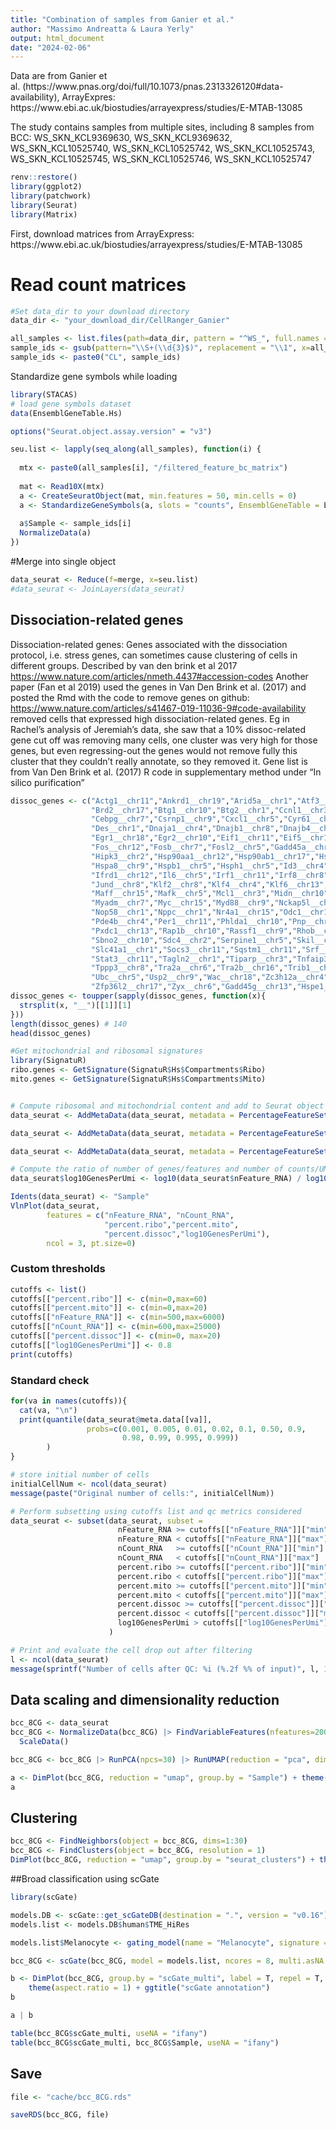 ```yaml
---
title: "Combination of samples from Ganier et al."
author: "Massimo Andreatta & Laura Yerly"
output: html_document
date: "2024-02-06"
---
```


Data are from Ganier et al. (https://www.pnas.org/doi/full/10.1073/pnas.2313326120#data-availability), ArrayExpres: https://www.ebi.ac.uk/biostudies/arrayexpress/studies/E-MTAB-13085

The study contains samples from multiple sites, including 8 samples from BCC:
WS_SKN_KCL9369630, WS_SKN_KCL9369632, WS_SKN_KCL10525740, WS_SKN_KCL10525742, WS_SKN_KCL10525743, WS_SKN_KCL10525745, WS_SKN_KCL10525746, WS_SKN_KCL10525747

```r
renv::restore()
library(ggplot2)
library(patchwork)
library(Seurat)
library(Matrix)
```

First, download matrices from ArrayExpress:
https://www.ebi.ac.uk/biostudies/arrayexpress/studies/E-MTAB-13085

# Read count matrices
```r
#Set data_dir to your download directory
data_dir <- "your_download_dir/CellRanger_Ganier"

all_samples <- list.files(path=data_dir, pattern = "^WS_", full.names = T)
sample_ids <- gsub(pattern="\\S+(\\d{3}$)", replacement = "\\1", x=all_samples)
sample_ids <- paste0("CL", sample_ids)
```

Standardize gene symbols while loading
```r
library(STACAS)
# load gene symbols dataset
data(EnsemblGeneTable.Hs)

options("Seurat.object.assay.version" = "v3")

seu.list <- lapply(seq_along(all_samples), function(i) {
  
  mtx <- paste0(all_samples[i], "/filtered_feature_bc_matrix")
  
  mat <- Read10X(mtx)
  a <- CreateSeuratObject(mat, min.features = 50, min.cells = 0)
  a <- StandardizeGeneSymbols(a, slots = "counts", EnsemblGeneTable = EnsemblGeneTable.Hs)
  
  a$Sample <- sample_ids[i]
  NormalizeData(a)
})
```

#Merge into single object
```r
data_seurat <- Reduce(f=merge, x=seu.list)
#data_seurat <- JoinLayers(data_seurat)
```

## Dissociation-related genes
Dissociation-related genes: Genes associated with the dissociation
protocol, i.e. stress genes, can sometimes cause clustering of cells in
different groups. Described by van den brink et al 2017
<https://www.nature.com/articles/nmeth.4437#accession-codes> Another
paper (Fan et al 2019) used the genes in Van Den Brink et al. (2017) and
posted the Rmd with the code to remove genes on github:
<https://www.nature.com/articles/s41467-019-11036-9#code-availability>
removed cells that expressed high dissociation-related genes. Eg in
Rachel's analysis of Jeremiah's data, she saw that a 10% dissoc-related
gene cut off was removing many cells, one cluster was very high for
those genes, but even regressing-out the genes would not remove fully
this cluster that they couldn't really annotate, so they removed it.
Gene list is from Van Den Brink et al. (2017) R code in supplementary
method under "In silico purification"
```r
dissoc_genes <- c("Actg1__chr11","Ankrd1__chr19","Arid5a__chr1","Atf3__chr1","Atf4__chr15","Bag3__chr7","Bhlhe40__chr6",
                  "Brd2__chr17","Btg1__chr10","Btg2__chr1","Ccnl1__chr3","Ccrn4l__chr3","Cebpb__chr2","Cebpd__chr16",
                  "Cebpg__chr7","Csrnp1__chr9","Cxcl1__chr5","Cyr61__chr3","Dcn__chr10","Ddx3x__chrX","Ddx5__chr11",
                  "Des__chr1","Dnaja1__chr4","Dnajb1__chr8","Dnajb4__chr3","Dusp1__chr17","Dusp8__chr7",
                  "Egr1__chr18","Egr2__chr10","Eif1__chr11","Eif5__chr12","Erf__chr7","Errfi1__chr4","Fam132b__chr1",
                  "Fos__chr12","Fosb__chr7","Fosl2__chr5","Gadd45a__chr6","Gcc1__chr6","Gem__chr4","H3f3b__chr11",
                  "Hipk3__chr2","Hsp90aa1__chr12","Hsp90ab1__chr17","Hspa1a__chr17","Hspa1b__chr17","Hspa5__chr2",
                  "Hspa8__chr9","Hspb1__chr5","Hsph1__chr5","Id3__chr4","Idi1__chr13","Ier2__chr8","Ier3__chr17",
                  "Ifrd1__chr12","Il6__chr5","Irf1__chr11","Irf8__chr8","Itpkc__chr7","Jun__chr4","Junb__chr8",
                  "Jund__chr8","Klf2__chr8","Klf4__chr4","Klf6__chr13","Klf9__chr19","Litaf__chr16","Lmna__chr3",
                  "Maff__chr15","Mafk__chr5","Mcl1__chr3","Midn__chr10","Mir22hg__chr11","Mt1__chr8","Mt2__chr8",
                  "Myadm__chr7","Myc__chr15","Myd88__chr9","Nckap5l__chr15","Ncoa7__chr10","Nfkbia__chr12","Nfkbiz__chr16",
                  "Nop58__chr1","Nppc__chr1","Nr4a1__chr15","Odc1__chr12","Osgin1__chr8","Oxnad1__chr14","Pcf11__chr7",
                  "Pde4b__chr4","Per1__chr11","Phlda1__chr10","Pnp__chr14","Pnrc1__chr4","Ppp1cc__chr5","Ppp1r15a__chr7",
                  "Pxdc1__chr13","Rap1b__chr10","Rassf1__chr9","Rhob__chr12","Rhoh__chr5","Ripk1__chr13","Sat1__chrX",
                  "Sbno2__chr10","Sdc4__chr2","Serpine1__chr5","Skil__chr3","Slc10a6__chr5","Slc38a2__chr15",
                  "Slc41a1__chr1","Socs3__chr11","Sqstm1__chr11","Srf__chr17","Srsf5__chr12","Srsf7__chr17",
                  "Stat3__chr11","Tagln2__chr1","Tiparp__chr3","Tnfaip3__chr10","Tnfaip6__chr2","Tpm3__chr3",
                  "Tppp3__chr8","Tra2a__chr6","Tra2b__chr16","Trib1__chr15","Tubb4b__chr2","Tubb6__chr18",
                  "Ubc__chr5","Usp2__chr9","Wac__chr18","Zc3h12a__chr4","Zfand5__chr19","Zfp36__chr7","Zfp36l1__chr12",
                  "Zfp36l2__chr17","Zyx__chr6","Gadd45g__chr13","Hspe1__chr1","Ier5__chr1","Kcne4__chr1")
dissoc_genes <- toupper(sapply(dissoc_genes, function(x){
  strsplit(x, "__")[[1]][1]
}))
length(dissoc_genes) # 140
head(dissoc_genes)
```

```r
#Get mitochondrial and ribosomal signatures
library(SignatuR)
ribo.genes <- GetSignature(SignatuR$Hs$Compartments$Ribo)
mito.genes <- GetSignature(SignatuR$Hs$Compartments$Mito)


# Compute ribosomal and mitochondrial content and add to Seurat object metadata
data_seurat <- AddMetaData(data_seurat, metadata = PercentageFeatureSet(data_seurat, features = ribo.genes[ribo.genes %in% rownames(data_seurat)]), col.name = "percent.ribo")

data_seurat <- AddMetaData(data_seurat, metadata = PercentageFeatureSet(data_seurat, features = mito.genes[mito.genes %in% rownames(data_seurat)]), col.name = "percent.mito")

data_seurat <- AddMetaData(data_seurat, metadata = PercentageFeatureSet(data_seurat, features = dissoc_genes[dissoc_genes %in% rownames(data_seurat)]), col.name = "percent.dissoc")

# Compute the ratio of number of genes/features and number of counts/UMIs
data_seurat$log10GenesPerUmi <- log10(data_seurat$nFeature_RNA) / log10(data_seurat$nCount_RNA)

```




```r
Idents(data_seurat) <- "Sample"
VlnPlot(data_seurat,
        features = c("nFeature_RNA", "nCount_RNA",
                     "percent.ribo","percent.mito",
                     "percent.dissoc","log10GenesPerUmi"),
        ncol = 3, pt.size=0)
```


### Custom thresholds

```r
cutoffs <- list()
cutoffs[["percent.ribo"]] <- c(min=0,max=60)
cutoffs[["percent.mito"]] <- c(min=0,max=20)
cutoffs[["nFeature_RNA"]] <- c(min=500,max=6000) 
cutoffs[["nCount_RNA"]] <- c(min=600,max=25000)
cutoffs[["percent.dissoc"]] <- c(min=0, max=20)
cutoffs[["log10GenesPerUmi"]] <- 0.8
print(cutoffs)
```

### Standard check

```r
for(va in names(cutoffs)){
  cat(va, "\n")
  print(quantile(data_seurat@meta.data[[va]],
                 probs=c(0.001, 0.005, 0.01, 0.02, 0.1, 0.50, 0.9,
                         0.98, 0.99, 0.995, 0.999))
        )
}
```



```r
# store initial number of cells
initialCellNum <- ncol(data_seurat)
message(paste("Original number of cells:", initialCellNum))

# Perform subsetting using cutoffs list and qc metrics considered
data_seurat <- subset(data_seurat, subset = 
                        nFeature_RNA >= cutoffs[["nFeature_RNA"]]["min"] &
                        nFeature_RNA < cutoffs[["nFeature_RNA"]]["max"] & 
                        nCount_RNA   >= cutoffs[["nCount_RNA"]]["min"]   & 
                        nCount_RNA   < cutoffs[["nCount_RNA"]]["max"]   &  
                        percent.ribo >= cutoffs[["percent.ribo"]]["min"] & 
                        percent.ribo < cutoffs[["percent.ribo"]]["max"] &
                        percent.mito >= cutoffs[["percent.mito"]]["min"] &
                        percent.mito < cutoffs[["percent.mito"]]["max"] &
                        percent.dissoc >= cutoffs[["percent.dissoc"]]["min"] &
                        percent.dissoc < cutoffs[["percent.dissoc"]]["max"] &
                        log10GenesPerUmi > cutoffs[["log10GenesPerUmi"]]
                      )

# Print and evaluate the cell drop out after filtering
l <- ncol(data_seurat)
message(sprintf("Number of cells after QC: %i (%.2f %% of input)", l, 100*l/initialCellNum))
```


## Data scaling and dimensionality reduction

```r
bcc_8CG <- data_seurat
bcc_8CG <- NormalizeData(bcc_8CG) |> FindVariableFeatures(nfeatures=2000) |>
  ScaleData()

bcc_8CG <- bcc_8CG |> RunPCA(npcs=30) |> RunUMAP(reduction = "pca", dims = 1:30)

a <- DimPlot(bcc_8CG, reduction = "umap", group.by = "Sample") + theme(aspect.ratio = 1)
a
```

## Clustering

```r
bcc_8CG <- FindNeighbors(object = bcc_8CG, dims=1:30)
bcc_8CG <- FindClusters(object = bcc_8CG, resolution = 1)
DimPlot(bcc_8CG, reduction = "umap", group.by = "seurat_clusters") + theme(aspect.ratio = 1)
```

##Broad classification using scGate

```r
library(scGate)

models.DB <- scGate::get_scGateDB(destination = ".", version = "v0.16")
models.list <- models.DB$human$TME_HiRes

models.list$Melanocyte <- gating_model(name = "Melanocyte", signature = c("PMEL","MLANA","LYZ-"))

bcc_8CG <- scGate(bcc_8CG, model = models.list, ncores = 8, multi.asNA = T)
```

```r
b <- DimPlot(bcc_8CG, group.by = "scGate_multi", label = T, repel = T, label.size = 2) +
    theme(aspect.ratio = 1) + ggtitle("scGate annotation")
b
```

```r
a | b
```


```r
table(bcc_8CG$scGate_multi, useNA = "ifany")
table(bcc_8CG$scGate_multi, bcc_8CG$Sample, useNA = "ifany")
```


## Save 
```r
file <- "cache/bcc_8CG.rds"

saveRDS(bcc_8CG, file)
```
